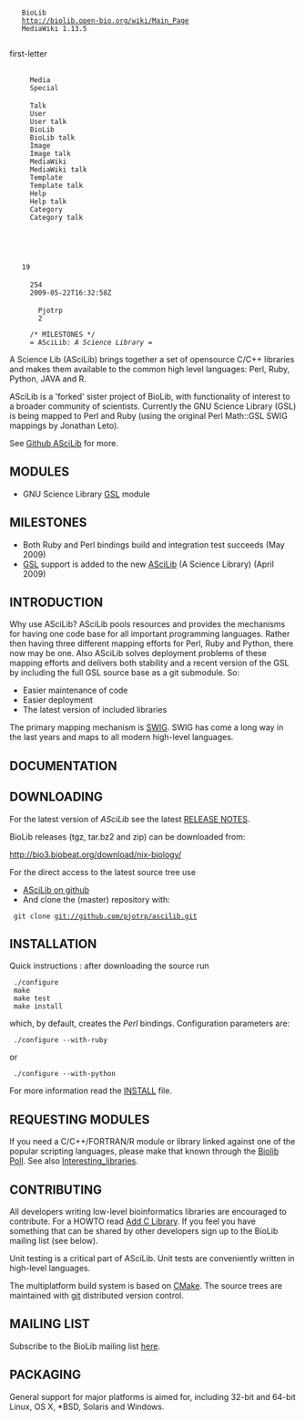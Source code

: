 <mediawiki xmlns="http://www.mediawiki.org/xml/export-0.3/" xmlns:xsi="http://www.w3.org/2001/XMLSchema-instance" xsi:schemaLocation="http://www.mediawiki.org/xml/export-0.3/ http://www.mediawiki.org/xml/export-0.3.xsd" version="0.3" xml:lang="en">
  <siteinfo>
    <sitename>BioLib</sitename>
    <base>http://biolib.open-bio.org/wiki/Main_Page</base>
    <generator>MediaWiki 1.13.5</generator>
    <case>first-letter</case>
      <namespaces>
      <namespace key="-2">Media</namespace>
      <namespace key="-1">Special</namespace>
      <namespace key="0" />
      <namespace key="1">Talk</namespace>
      <namespace key="2">User</namespace>
      <namespace key="3">User talk</namespace>
      <namespace key="4">BioLib</namespace>
      <namespace key="5">BioLib talk</namespace>
      <namespace key="6">Image</namespace>
      <namespace key="7">Image talk</namespace>
      <namespace key="8">MediaWiki</namespace>
      <namespace key="9">MediaWiki talk</namespace>
      <namespace key="10">Template</namespace>
      <namespace key="11">Template talk</namespace>
      <namespace key="12">Help</namespace>
      <namespace key="13">Help talk</namespace>
      <namespace key="14">Category</namespace>
      <namespace key="15">Category talk</namespace>
    </namespaces>
  </siteinfo>
  <page>
    <title>ASciLib</title>
    <id>19</id>
    <revision>
      <id>254</id>
      <timestamp>2009-05-22T16:32:58Z</timestamp>
      <contributor>
        <username>Pjotrp</username>
        <id>2</id>
      </contributor>
      <comment>/* MILESTONES */</comment>
      <text xml:space="preserve">= ASciLib: ''A Science Library'' =

A Science Lib (ASciLib) brings together a set of opensource C/C++ libraries and makes them available to the common high level languages: Perl, Ruby, Python, JAVA and R.

ASciLib is a 'forked' sister project of BioLib, with functionality of interest to a broader community of scientists. Currently the GNU Science Library (GSL) is being mapped to Perl and Ruby (using the original Perl Math::GSL SWIG mappings by Jonathan Leto).

See [http://github.com/pjotrp/ascilib/ Github ASciLib] for more.

== MODULES ==

* GNU Science Library [[GSL]] module

== MILESTONES ==

* Both Ruby and Perl bindings build and integration test succeeds (May 2009)
* [[GSL]] support is added to the new [[ASciLib]] (A Science Library) (April 2009)

== INTRODUCTION ==

Why use ASciLib? ASciLib pools resources and provides the mechanisms for having one code
base for all important programming languages. Rather then having three different mapping efforts for Perl, Ruby and Python, there now may be one. Also ASciLib solves deployment problems of these mapping efforts and delivers both stability and a recent version of the GSL by including the full GSL source base as a git submodule. So:

* Easier maintenance of code
* Easier deployment
* The latest version of included libraries

The primary mapping mechanism is [[SWIG]]. SWIG has come a long way in the last years and maps to all modern high-level languages.

== DOCUMENTATION ==

== DOWNLOADING ==

For the latest version of ''ASciLib'' see the latest [http://github.com/pjotrp/ascilib/tree/master%2Fdoc%2FRELEASE_NOTES.txt?raw=true RELEASE NOTES].

BioLib releases (tgz, tar.bz2 and zip) can be downloaded from:

http://bio3.biobeat.org/download/nix-biology/

For the direct access to the latest source tree use

* [http://github.com/pjotrp/ascilib/tree/master ASciLib on github]
* And clone the (master) repository with:

  git clone git://github.com/pjotrp/ascilib.git 

== INSTALLATION ==

Quick instructions : after downloading the source run

  ./configure
  make
  make test
  make install

which, by default, creates the ''Perl'' bindings. Configuration parameters are:

  ./configure --with-ruby

or

  ./configure --with-python

For more information read the [http://github.com/pjotrp/ascilib/tree/master/INSTALL INSTALL] file.

== REQUESTING MODULES ==

If you need a C/C++/FORTRAN/R module or library linked against one of the popular scripting languages, please make that known through the [[Biolib Poll]]. See also [[Interesting_libraries]].

== CONTRIBUTING ==

All developers writing low-level bioinformatics libraries are
encouraged to contribute. For a HOWTO read [[Add C Library]]. If you feel you have something that can be
shared by other developers sign up to the BioLib mailing list (see below).

Unit testing is a critical part of ASciLib. Unit tests are conveniently
written in high-level languages.

The multiplatform build system is based on [[CMake]]. The source trees are
maintained with [http://git.or.cz/ git] distributed version control.

== MAILING LIST ==

Subscribe to the BioLib mailing list [http://lists.open-bio.org/mailman/listinfo/biolib-dev here].

== PACKAGING ==

General support for major platforms is aimed for, including 32-bit and 64-bit Linux, OS X, *BSD, Solaris and Windows.</text>
    </revision>
  </page>
</mediawiki>
